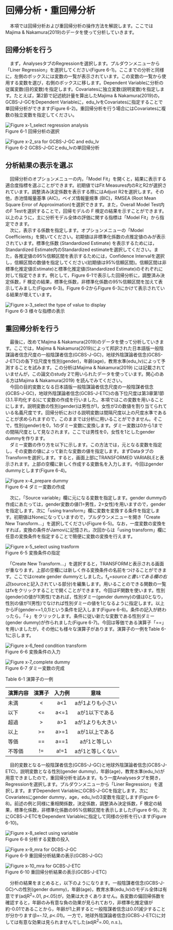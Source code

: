 # 回帰分析・重回帰分析 {#regression}
  
　本項では回帰分析および重回帰分析の操作方法を解説します。ここではMajima & Nakamura(2019)のデータを使って分析していきます。  

## 回帰分析を行う 
　まず，AnalysesタブのRegressionを選択します。プルダウンメニューから「Liner Regression」を選択してください(Figure 6-1)。ここまでの分析と同様に，左側のボックスには変数の一覧が表示されています。この変数の一覧から使用する変数を選び，右側のボックスに移します。Dependent Variableに分析の従属変数(目的変数)を指定します。Covariatesに独立変数(説明変数)を指定します。たとえば，第2節で記述統計量を算出したMajima & Nakamura(2019)の，GCBS-J-GCをDependent Variableに，edu_lvをCovariatesに指定することで単回帰分析ができます(Figure 6-2)。重回帰分析を行う場合にはCovariatesに複数の独立変数を指定してください。  
 
![Figure x-1_select regression analysis](./img/05reg/Figure_x-1_select_regression_analysis.png)  
Figure 6-1 回帰分析の選択  

 
![Figure x-2_sra for GCBS-J-GC and edu_lv](./img/05reg/Figure_x-2_sra_for_GCBS-J-GC_and_edu_lv.png)  
Figure 6-2 GCBS-J-GCとedu_lvの単回帰分析

## 分析結果の表示を選ぶ
　回帰分析のオプションメニューの内，「Model Fit」を開くと，結果に表示する適合度指標を選ぶことができます。初期値ではFit Measures内のRとR2が選択されています。調整済み決定係数を表示する際にはAdjust R2を選択します。その他，赤池情報量基準 (AIC)，ベイズ情報量規準 (BIC)，RMSEA (Root Mean Square Error of Approximation)を選択できます。また，Overall Model Test内のF Testを選択することで，回帰モデルの F 検定の結果を示すことができます。以上のように，主に分析モデル全体の評価に関する指標は「Model Fit」から指定できます。  
　次に，表示する係数を指定します。オプションメニューの「Model Coefficients」を開いてください。初期値は非標準化係数の点推定値のみが表示されています。標準化係数 (Standardized Estimate) を表示するためには，Standardized Estimate内のStandardized estimateを選択してください。また，各推定値の95%信頼区間を表示するためには，Confidence Intervalを選択し，信頼区間の数値を指定してください(初期値は95%信頼区間)。信頼区間は非標準化推定値(Estimate)と標準化推定値(Standardized Estimate)のそれぞれに対して指定できます。例として，Figure 6-1で表示した回帰分析に，調整済み決定係数，F 検定の結果，標準化係数，非標準化係数の95%信頼区間を加えて表示してみました(Figure 6-3)。Figure 6-2からFigure 6-3にかけて表示されている結果が増えています。
 
![Figure x-3_select the type of value to display](./img/05reg/Figure_x-3_select_the_type_of_value_to_display.png)  
Figure 6-3 様々な指標の表示  

## 重回帰分析を行う 
　最後に，改めてMajima & Nakamura(2019)のデータを使って分析していきます。ここでは，Majima & Nakamura(2019)によって邦訳された日本語版一般陰謀論者信念尺度の一般陰謀者信念(GCBS-J-GC)，地球外陰謀論者信念(GCBS-J-ETC)の各下位尺度を性別(gender)，年齢(age)，教育水準(edu_lv)によって予測することを試みます。この分析はMajima & Nakamura(2019) には記載されていませんが，この論文のstudy 2で用いられたデータを使っています。関心のある方はMajima & Nakamura(2019) を読んでみてください。  
　今回の目的変数となる日本語版一般陰謀論者信念尺度の一般陰謀者信念(GCBS-J-GC)，地球外陰謀論者信念(GCBS-J-ETC)の各下位尺度は第3章第1節(3.1.平均化する)にて変数の作成を行いました。本項ではこの変数を用いることにします。説明変数の性別(gender)は男性が1，女性が2の数値を割り当てられている名義尺度です。回帰分析における説明変数は間隔尺度以上の尺度水準であることが求められますので，このままでは分析に用いることができません。そこで，性別(gender)を0，1のダミー変数に変換します。ダミー変数は0から1までの間隔尺度として見なされます。ここでは男性を0，女性を1としたgender dummyを作ります。  
　ダミー変数の作り方を以下に示します。この方法では，元となる変数を指定し，その変数の値によって新たな変数の値を指定します。まずDataタブのTransformを選択します。すると，画面上部にTRANSFORMED VARIABLEと表示されます。上部の空欄に新しく作成する変数名を入力します。今回はgender dummyとします(Figure 6-4)。  
 
![Figure x-4_prepare dummy](./img/05reg/Figure_x-4_prepare_dummy.png)  
Figure 6-4 ダミー変数の作成

　次に，「Source variable」欄に元になる変数を指定します。gender dummyの作成にあたっては，gender変数の値(1=男性，2=女性)を用いますので，genderを指定します。次に「using transform」欄に変数を変換する条件を指定します。初期値はNoneになっていますので，プルダウンメニューを開き「Create New Transform…」を選択してください(Figure 6-5)。なお，一度変数の変換をすれば，変換の条件がJamoviに記憶され，次回からは「using transform」欄に任意の変換条件を指定することで簡便に変数の変換を行えます。  
 
![Figure x-5_select using trasform](./img/05reg/Figure_x-5_select_using_trasform.png)  
Figure 6-5 変換条件の指定

　「Create New Transform…」を選択すると，TRANSFORMと表示される画面が重なります。上部の空欄には新しく作る変換条件の名前をつけることができます。ここではcreate gender dummyとしました。f<sub>x</sub>=$sourceと書いてある欄の右辺($sourceと記入されている部分)を編集します。用いることのできる関数の一覧はfxをクリックすることで開くことができます。今回はIF関数を使います。性別(gender)の値が1(男性)であれば，性別ダミー(gender dummy)の値は0となり，性別の値が1(男性)でなければ性別ダミーの値を1となるように指定します。以上からIF(gender==1,0,1)という条件を記入します(Figure 6-6)。条件の記入が終わったら，「↓」をクリックします。条件に従い新たな変数である性別ダミー(gender dummy)が作られました(Figure 6-7)。今回は等価である演算子「==」を用いましたが，その他にも様々な演算子があります。演算子の一例をTable 6-1に示します。  
 
![Figure x-6_feed condition transform](./img/05reg/Figure_x-6_feed_condition_transform.png)  
Figure 6-6 変換条件の入力  

 
![Figure x-7_complete dummy](./img/05reg/Figure_x-7_complete_dummy.png)  
Figure 6-7 ダミー変数の完成 

Table 6-1 演算子の一例

| 演算内容 | 演算子 | 入力例 | 意味 |
| ----- | :-----: | :-----: | :-----: |
| 未満 | < | a<1 | aが1よりも小さい |
| 以下 | <= | a<=1 | aが1以下である |
| 超過 | > | a>1| aが1よりも大きい |
| 以上 | >= | a>=1| aが1以上である |
| 等価 | == | a==1| aが1と等しい |
| 不等価 | != | a!=1| aが1と等しくない | 

　目的変数となる一般陰謀者信念(GCBS-J-GC)と地球外陰謀論者信念(GCBS-J-ETC)，説明変数となる性別(gender dummy)，年齢(age)，教育水準(edu_lv)が用意できましたので，重回帰分析を試みます。もう一度Analysesタブを開き，Regressionを選択します。プルダウンメニューから「Liner Regression」を選択します。まずDependent VariableにGCBS-J-GCを指定します。次にCovariatesにgender dummy，age，edu_lvの3変数を指定します(Figure 6-8)。前述の例と同様に重相関係数，決定係数，調整済み決定係数，F 検定の結果，標準化係数，非標準化係数の95%信頼区間を表示しました(Figure 6-9)。次にGCBS-J-ETCをDependent Variableに指定して同様の分析を行います(Figure 6-10)。  
 
![Figure x-8_select using variable](./img/05reg/Figure_x-8_select_using_variable.png)  
Figure 6-8 分析する変数の投入  

 
![Figure x-9_mra for GCBS-J-GC](./img/05reg/Figure_x-9_mra_for_GCBS-J-GC.png)  
Figure 6-9 重回帰分析結果の表示(GCBS-J-GC)  

 
![Figure x-10_mra for GCBS-J-ETC](./img/05reg/Figure_x-10_mra_for_GCBS-J-ETC.png)  
Figure 6-10 重回帰分析結果の表示(GCBS-J-ETC)


　分析の結果をまとめると，以下のようになります。一般陰謀者信念(GCBS-J-GC)への性別(gender dummy)，年齢(age)，教育水準(edu_lv)のモデル全体は有意です(adjR<sup>2</sup>=.01, *p*<.05)が，効果は大きくありません。各変数の偏回帰係数を確認すると，年齢のみ有意な負の効果が見られており，非標準化推定値が約-0.01であることから，年齢が1上昇すると一般陰謀者信念は0.01減少することが分かります(β=-.12, *p*<.01)。一方で，地球外陰謀論者信念(GCBS-J-ETC)に対しては有意な効果は見られませんでした(adjR<sup>2</sup>=.00, *n.s.*)。  


